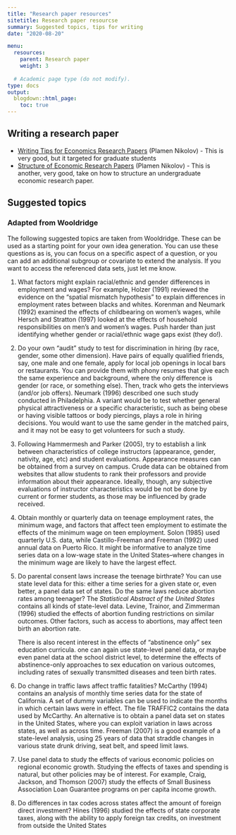 ```yaml
---
title: "Research paper resources"
sitetitle: Research paper resourcse
summary: Suggested topics, tips for writing
date: "2020-08-20"

menu:
  resources:
    parent: Research paper
    weight: 3
  
  # Academic page type (do not modify).
type: docs
output:
  blogdown::html_page:
    toc: true
---
```



## Writing a research paper 

- [Writing Tips for Economics Research Papers](https://drive.google.com/file/d/1b9-A2aYKzObmqf0vm_KxSz5GFxrEQZvX/view?usp=sharing) (Plamen Nikolov) - This is very good, but it targeted for graduate students
- [Structure of Economic Research Papers](http://www.nber.org/~nikolovp/studentresources/paper_structure.pdf) (Plamen Nikolov) - This is another, very good, take on how to structure an undergraduate economic research paper.

## Suggested topics 



### Adapted from Wooldridge
The following suggested topics are taken from Wooldridge. These can be
used as a starting point for your own idea generation. You can use these
questions as is, you can focus on a specific aspect of a question, or
you can add an additional subgroup or covariate to extend the analysis.
If you want to access the referenced data sets, just let me know.

1.  What factors might explain racial/ethnic and gender differences in
    employment and wages? For example, Holzer (1991) reviewed the
    evidence on the "spatial mismatch hypothesis" to explain differences
    in employment rates between blacks and whites. Korenman and
    Neumark (1992) examined the effects of childbearing on women's
    wages, while Hersch and Stratton (1997) looked at the effects of
    household responsibilities on men's and women's wages. Push harder
    than just identifying whether gender or racial/ethnic wage gaps
    exist (they do!).

2.  Do your own "audit" study to test for discrimination in hiring (by
    race, gender, some other dimension). Have pairs of equally qualified
    friends, say, one male and one female, apply for local job openings
    in local bars or restaurants. You can provide them with phony
    resumes that give each the same experience and background, where the
    only difference is gender (or race, or something else). Then, track
    who gets the interviews (and/or job offers). Neumark (1996)
    described one such study conducted in Philadelphia. A variant would
    be to test whether general physical attractiveness or a specific
    characteristic, such as being obese or having visible tattoos or
    body piercings, plays a role in hiring decisions. You would want to
    use the same gender in the matched pairs, and it may not be easy to
    get volunteers for such a study.

3.  Following Hammermesh and Parker (2005), try to establish a link
    between characteristics of college instructors (appearance, gender,
    nativity, age, etc) and student evaluations. Appearance measures can
    be obtained from a survey on campus. Crude data can be obtained from
    websites that allow students to rank their professors and provide
    information about their appearance. Ideally, though, any subjective
    evaluations of instructor characteristics would be not be done by
    current or former students, as those may be influenced by grade
    received.

4.  Obtain monthly or quarterly data on teenage employment rates, the
    minimum wage, and factors that affect teen employment to estimate
    the effects of the minimum wage on teen employment. Solon (1985)
    used quarterly U.S. data, while Castillo-Freeman and Freeman (1992)
    used annual data on Puerto Rico. It might be informative to analyze
    time series data on a low-wage state in the United States--where
    changes in the minimum wage are likely to have the largest effect.

5.  Do parental consent laws increase the teenage birthrate? You can use
    state level data for this: either a time series for a given state
    or, even better, a panel data set of states. Do the same laws reduce
    abortion rates among teenager? The *Statistical Abstract of the
    United States* contains all kinds of state-level data. Levine,
    Trainor, and Zimmerman (1996) studied the effects of abortion
    funding restrictions on similar outcomes. Other factors, such as
    access to abortions, may affect teen birth an abortion rate.

    There is also recent interest in the effects of "abstinence only"
    sex education curricula. one can again use state-level panel data,
    or maybe even panel data at the school district level, to determine
    the effects of abstinence-only approaches to sex education on
    various outcomes, including rates of sexually transmitted diseases
    and teen birth rates.

6.  Do change in traffic laws affect traffic fatalities? McCarthy (1994)
    contains an analysis of monthly time series data for the state of
    California. A set of dummy variables can be used to indicate the
    months in which certain laws were in effect. The file TRAFFIC2
    contains the data used by McCarthy. An alternative is to obtain a
    panel data set on states in the United States, where you can exploit
    variation in laws across states, as well as across time.
    Freeman (2007) is a good example of a state-level analysis, using 25
    years of data that straddle changes in various state drunk driving,
    seat belt, and speed limit laws.

7.  Use panel data to study the effects of various economic policies on
    regional economic growth. Studying the effects of taxes and spending
    is natural, but other policies may be of interest. For example,
    Craig, Jackson, and Thomson (2007) study the effects of Small
    Business Association Loan Guarantee programs on per capita income
    growth.

8.  Do differences in tax codes across states affect the amount of
    foreign direct investment? Hines (1996) studied the effects of state
    corporate taxes, along with the ability to apply foreign tax
    credits, on investment from outside the United States

